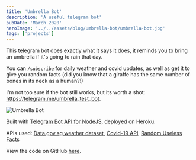```yaml
---
title: 'Umbrella Bot'
description: 'A useful telegram bot'
pubDate: 'March 2020'
heroImage: '../../assets/blog/umbrella-bot/umbrella-bot.jpg'
tags: ['projects']
---
```


This telegram bot does exactly what it says it does, it reminds you to bring an umbrella if it's going to rain that day.

You can `/subscribe` for daily weather and covid updates, as well as get it to give you random facts (did you know that a giraffe has the same number of bones in its neck as a human?!)

I'm not too sure if the bot still works, but its worth a shot: https://telegram.me/umbrella_test_bot.

<Image src={umbrellaBot} alt="Umbrella Bot"/>

Built with [Telegram Bot API for NodeJS](https://github.com/yagop/node-telegram-bot-api), deployed on Heroku.

APIs used: [Data.gov.sg weather dataset](https://data.gov.sg/collections/1456/view), [Covid-19 API](https://rapidapi.com/api-sports/api/covid-193), [Random Useless Facts](https://uselessfacts.jsph.pl/)

View the code on GitHub [here](https://github.com/ashlylau/umbrella-bot).